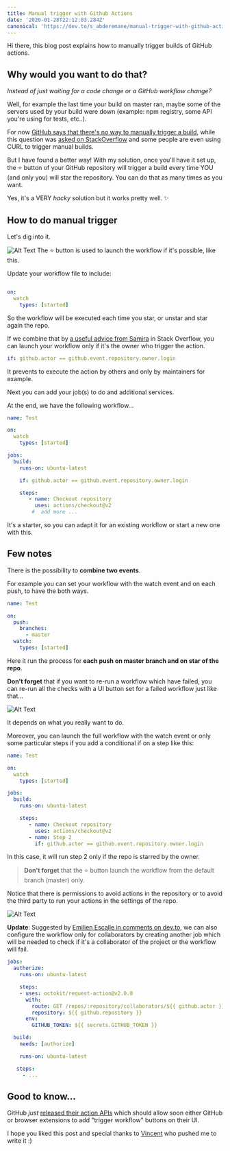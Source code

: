 ```yaml
---
title: Manual trigger with Github Actions
date: '2020-01-28T22:12:03.284Z'
canonical: 'https://dev.to/s_abderemane/manual-trigger-with-github-actions-279e'
---
```


Hi there, this blog post explains how to manually trigger builds of GitHub actions.

## Why would you want to do that?

_Instead of just waiting for a code change or a GitHub workflow change?_ 

Well, for example the last time your build on master ran, maybe some of the servers used by your build were down (example: npm registry, some API you're using for tests, etc..).

For now [GitHub says that there's no way to manually trigger a build](https://github.community/t5/GitHub-Actions/GitHub-Actions-Manual-Trigger-Approvals/td-p/31504), while this question was [asked on StackOverflow](https://stackoverflow.com/q/58933155/7087644) and some people are even using CURL to trigger manual builds.

But I have found a better way! With my solution, once you'll have it set up, the ⭐️ button of your GitHub repository will trigger a build every time YOU (and only you) will star the repository.
You can do that as many times as you want.

Yes, it's a VERY _hacky_ solution but it works pretty well. ✨

## How to do manual trigger

Let's dig into it.

![Alt Text](https://dev-to-uploads.s3.amazonaws.com/i/6oqnfhr50mczsodhp57c.gif)
The ⭐️ button is used to launch the workflow if it's possible, like this.

Update your workflow file to include:

```yaml

on:
  watch
    types: [started]

```

So the workflow will be executed each time you star, or unstar and star again the repo.

If we combine that by [a useful advice from Samira](https://stackoverflow.com/a/58965362) in Stack Overflow, you can launch your workflow only if it's the owner who trigger the action.

```yaml
if: github.actor == github.event.repository.owner.login
```

It prevents to execute the action by others and only by maintainers for example.

Next you can add your job(s) to do and additional services.

At the end, we have the following workflow...

```yaml
name: Test

on:
  watch
    types: [started]

jobs:
  build:
    runs-on: ubuntu-latest

    if: github.actor == github.event.repository.owner.login

    steps:
       - name: Checkout repository
         uses: actions/checkout@v2
        #  add more ...
```

It's a starter, so you can adapt it for an existing workflow or start a new one with this.

## Few notes

There is the possibility to **combine two events**.

For example you can set your workflow with the watch event and on each push, to have the both ways.

```yaml
name: Test

on:
  push:
    branches:
      - master
  watch:
    types: [started]
```

Here it run the process for **each push on master branch and on star of the repo**.

**Don't forget** that if you want to re-run a workflow which have failed,
you can re-run all the checks with a UI button set for a failed workflow just like that...

![Alt Text](https://thepracticaldev.s3.amazonaws.com/i/jm4zi3ccyfze9eyndk6g.png)

It depends on what you really want to do.

Moreover, you can launch the full workflow with the watch event or only some particular steps if you add a conditional if on a step like this:

```yaml
name: Test

on:
  watch
    types: [started]

jobs:
  build:
    runs-on: ubuntu-latest

    steps:
       - name: Checkout repository
         uses: actions/checkout@v2
       - name: Step 2
         if: github.actor == github.event.repository.owner.login

```

In this case, it will run step 2 only if the repo is starred by the owner.

> **Don't forget** that the ⭐️ button launch the workflow from the default branch (master) only.

Notice that there is permissions to avoid actions in the repository or to avoid the third party to run your actions in the settings of the repo.

![Alt Text](https://thepracticaldev.s3.amazonaws.com/i/r40qoujp9qt08tz9lmyo.png)

**Update**: Suggested by [Emilien Escalle in comments on dev.to](https://dev.to/neilime/comment/nipi), we can also configure the workflow only for collaborators by creating another job which will be needed to check if it's a collaborator of the project or the workflow will fail.

```yaml
jobs:
  authorize:
    runs-on: ubuntu-latest

    steps:
    - uses: octokit/request-action@v2.0.0
      with:
        route: GET /repos/:repository/collaborators/${{ github.actor }}
        repository: ${{ github.repository }}
      env:
        GITHUB_TOKEN: ${{ secrets.GITHUB_TOKEN }}

  build:
    needs: [authorize]

    runs-on: ubuntu-latest

   steps:
     - ...

```

## Good to know...

GitHub _just_ [released their action APIs](https://github.blog/changelog/2020-01-27-github-actions-api-beta/) which should allow soon either GitHub or browser extensions to add "trigger workflow" buttons on their UI.

I hope you liked this post and special thanks to [Vincent](https://dev.to/vvo) who pushed me to write it :)
